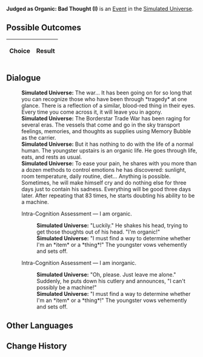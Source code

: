 {{Simulated Universe Event Infobox
|title         = Judged as Organic: Bad Thought (I)
|image         = Random Event 407.png
|type          =
|domains_su    = 
|domains_ext   = 
|domains_swarm = 
|domains_gng   = 
|requirements  =
|prev          = {{tx}}
|next          = {{tx}}
|indexRewards  =
|characters    = 
}}
'''Judged as Organic: Bad Thought (I)''' is an [[Simulated Universe/Events|Event]] in the [[Simulated Universe]].

==Possible Outcomes==
{| class="article-table"
!Choice
!Result

|}

<!--
==Gameplay Notes==

-->
==Dialogue==
{{Dialogue Start}}
:'''Simulated Universe:''' The war... It has been going on for so long that you can recognize those who have been through *tragedy* at one glance. There is a reflection of a similar, blood-red thing in their eyes. Every time you come across it, it will leave you in agony.
:'''Simulated Universe:''' The Borderstar Trade War has been raging for several eras. The vessels that come and go in the sky transport feelings, memories, and thoughts as supplies using Memory Bubble as the carrier.
:'''Simulated Universe:''' But it has nothing to do with the life of a normal human. The youngster upstairs is an organic life. He goes through life, eats, and rests as usual.
:'''Simulated Universe:''' To ease your pain, he shares with you more than a dozen methods to control emotions he has discovered: sunlight, room temperature, daily routine, diet... Anything is possible. Sometimes, he will make himself cry and do nothing else for three days just to contain his sadness. Everything will be good three days later. After repeating that 83 times, he starts doubting his ability to be a machine.
:{{DIcon|Arrow}} Intra-Cognition Assessment &mdash; I am organic.
::'''Simulated Universe:''' "Luckily." He shakes his head, trying to get those thoughts out of his head. "I'm organic!"
::'''Simulated Universe:''' "I must find a way to determine whether I'm an *item* or a *thing*!" The youngster vows vehemently and sets off.
:{{DIcon|Arrow}} Intra-Cognition Assessment &mdash; I am inorganic.
::'''Simulated Universe:''' "Oh, please. Just leave me alone." Suddenly, he puts down his cutlery and announces, "I can't possibly be a machine!"
::'''Simulated Universe:''' "I must find a way to determine whether I'm an *item* or a *thing*!" The youngster vows vehemently and sets off.
{{Dialogue End}}

==Other Languages==
{{Other Languages
|zhs   = 判定有机：「不好念头」•其一
|zht   = 判定有機：「不好念頭」•其一
|ja    = 有機判定：「よからぬ考え」・その1
|ko    = 유기 판단: 「나쁜 생각」•1
|es    = Declarado orgánico: malos pensamientos I
|fr    = Jugé organique : Mauvaises pensées (I)
|ru    = Установленный органик: Дурная мысль I
|th    = ตัดสินอินทรีย์: "ความคิดไม่ดีไม่งาม" (1)
|vi    = Phát Xét Hữu Cơ: Suy Nghĩ Tồi Tệ 1
|de    = Organische Einstufung: Schlechter Gedanke (I)
|id    = Dinilai Organik: "Pikiran Buruk" (1)
|pt    = Julgado como Orgânico: Pensamentos Negativos (I)
}}

==Change History==
{{Change History|1.0}}
